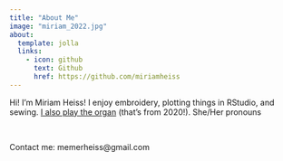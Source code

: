 ```yaml
---
title: "About Me"
image: "miriam_2022.jpg"
about:
  template: jolla
  links:
    - icon: github
      text: Github
      href: https://github.com/miriamheiss
---
```


Hi! I'm Miriam Heiss! I enjoy embroidery, plotting things in RStudio, and sewing. [I also play the organ](https://www.youtube.com/watch?v=iKHIrsbubJ8) (that's from 2020!). She/Her pronouns

\

Contact me: memerheiss@gmail.com 